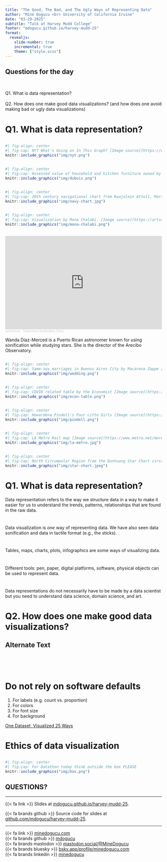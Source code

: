 ```yaml
---
title: "The Good, The Bad, and The Ugly Ways of Representing Data"
author: "Mine Dogucu <br> University of California Irvine"
date: "03-29-2025"
subtitle: "Talk at Harvey Mudd College"
footer: "mdogucu.github.io/harvey-mudd-25"
format: 
  revealjs:
    slide-number: true
    incremental: true
    theme: ["style.scss"]
---
```


## Questions for the day 

<br>

Q1. What is data representation?
<br>
<br>
Q2. How does one make good data visualizations? (and how does one avoid making bad or ugly data visualizations)

# Q1. What is data representation?

##

```r
#| fig-align: center
#| fig-cap: NYT What's Going on In This Graph? [Image source](https://www.nytimes.com/2025/02/27/learning/whats-going-on-in-this-graph-march-5-2025.html)
knitr::include_graphics("img/nyt.png")
```

## 

```r
#| fig-align: center
#| fig-cap: Assessed value of household and kitchen furniture owned by Black people in Georgia. Image from the book cover. 
knitr::include_graphics("img/dubois.png")
```


##


```r
#| fig-align: center
#| fig-cap: 20th century navigational chart from Kwajalein Attoll, Marshall Islands, Micronesia on display at Bower Museum in Santa Ana. Photo by Mine Dogucu.
knitr::include_graphics("img/navy-chart.jpg")
```


## 

```r
#| fig-align: center
#| fig-cap: Visualization by Mona Chalabi. [Image source](https://artsandculture.google.com/asset/years-with-a-female-head-of-state-mona-chalabi/TgEsPdWevaDz0A?hl=en)
knitr::include_graphics("img/mona-chalabi.png")
```


## {background-image="img/stars.jpg" background-opacity="0.2"}

<iframe width="100%" height="300" scrolling="no" frameborder="no" allow="autoplay" src="https://w.soundcloud.com/player/?url=https%3A//api.soundcloud.com/tracks/128869920&color=%23ff5500&auto_play=false&hide_related=false&show_comments=true&show_user=true&show_reposts=false&show_teaser=true&visual=true"></iframe><div style="font-size: 10px; color: #cccccc;line-break: anywhere;word-break: normal;overflow: hidden;white-space: nowrap;text-overflow: ellipsis; font-family: Interstate,Lucida Grande,Lucida Sans Unicode,Lucida Sans,Garuda,Verdana,Tahoma,sans-serif;font-weight: 100;"><a href="https://soundcloud.com/nprscience" title="nprscience" target="_blank" style="color: #cccccc; text-decoration: none;">nprscience</a> · <a href="https://soundcloud.com/nprscience/supernova-sonification-two" title="Supernova Sonification (Two)" target="_blank" style="color: #cccccc; text-decoration: none;">Supernova Sonification (Two)</a></div>

Wanda Díaz-Merced is a Puerto Rican astronomer known for using sonification while studying stars. She is the director of the Arecibo Observatory.

##


```r
#| fig-align: center
#| fig-cap: Same-sex marriages in Buenos Aires City by Macarena Zappe [Image source](https://www.informationisbeautifulawards.com/showcase/7137-same-sex-marriages-in-buenos-aires-city)
knitr::include_graphics("img/wedding.png")
```

##

```r
#| fig-align: center
#| fig-cap: COVID related table by the Economist [Image source](https://connorrothschild.github.io/v2/post/economist-table-replication-using-reactable/)
knitr::include_graphics("img/econ-table.png")
```

##

```r
#| fig-align: center
#| fig-cap: Howardena Pindell's Four Litte Girls [Image source](https://www.nytimes.com/2020/10/16/arts/design/howardena-pindell-shed-video.html)
knitr::include_graphics("img/pindell.png")
```

##

```r
#| fig-align: center
#| fig-cap: LA Metro Rail map [Image source](https://www.metro.net/moredtla/)
knitr::include_graphics("img/la-metro.jpg")
```

##

```r
#| fig-align: center
#| fig-cap: North Circumpolar Region from the Dunhuang Star Chart circa 649-684 CE. [Image source](https://nwcartographic.com/blogs/essays-articles/the-dunhuang-star-chart?srsltid=AfmBOorALMmUZdGtag0zLp91hWhH1kC7z15sozMiZjJBOzdfnnvB6n7h)
knitr::include_graphics("img/star-chart.jpeg")
```

# Q1. What is data representation?

Data representation refers to the way we structure data in a way to make it easier for us to understand the trends, patterns, relationships that are found in the raw data. 

# 

:::{.font50} 

Data visualization is *one* way of representing data. We have also seen data sonification and data in tactile format (e.g., the sticks).


:::

# 

:::{.font50} 

Tables, maps, charts, plots, infographics are some ways of visualizing data.
:::

# 

:::{.font50} 
Different tools: pen, paper, digital platforms, software, physical objects can be used to represent data.
:::

# 

:::{.font50} 

Data representations do not necessarily have to be made by a data scientist but you need to understand data science, domain science, and art.

:::


# Q2. How does one make good data visualizations? 


## Alternate Text

##

<br>
<br>


# Do not rely on software defaults

1. For labels (e.g. count vs. proportion)
2. For colors
3. For font size
4. For background





:::{.font75}
[One Dataset, Visualized 25 Ways](https://flowingdata.com/2017/01/24/one-dataset-visualized-25-ways/)

:::


# Ethics of data visualization


## 

```r
#| fig-align: center
#| fig-cap: For Datathon today think outside the box PLEASE
knitr::include_graphics("img/box.png")
```

## QUESTIONS?

<hr>

{{< fa link >}} Slides at [mdogucu.github.io/harvey-mudd-25](https://mdogucu.github.io/harvey-mudd-25).

{{< fa brands github >}} Source code for slides at [github.com/mdogucu/harvey-mudd-25](https://github.com/mdogucu/harvey-mudd-25).

<hr>

{{< fa link >}} <a href = "http://minedogucu.com">minedogucu.com</a>  
{{< fa brands github >}}  <a href = "http://github.com/mdogucu">mdogucu</a>   
{{< fa brands mastodon >}} <a href = "https://mastodon.social/@MineDogucu">mastodon.social/@MineDogucu</a>  
{{< fa brands bluesky >}} <a href = "https://bsky.app/profile/minedogucu.com">bsky.app/profile/minedogucu.com</a>  
{{< fa brands linkedin >}} <a href = "https://www.linkedin.com/in/minedogucu/">minedogucu</a> 

::: footer
:::
